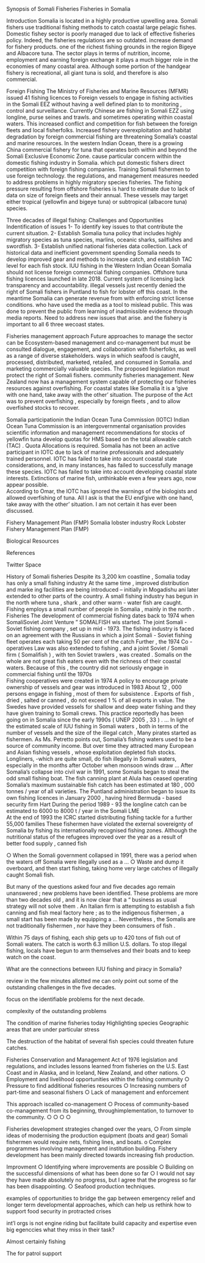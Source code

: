 Synopsis of Somali Fisheries
Fisheries in Somalia

Introduction
Somalia is located in a highly productive upwelling area. Somali fishers use traditional fishing methods to catch coastal large pelagic fishes. Domestic fishey sector is poorly managed due to lack of effective fisheries policy. Indeed, the fisheries regulations are so outdated. increase demand for fishery products. one of the richest fishing grounds in the region Bigeye and Albacore tuna. The sector plays in terms of nutrition, income, employment and earning foreign exchange it plays a much bigger role in the economies of many coastal area. Although some portion of the handgear fishery is recreational, all giant tuna is sold, and therefore is also commercial.

Foreign Fishing
The Ministry of Fisheries and Marine Resources (MFMR) issued 41 fishing licences to Foreign vessels to engage in fishing activities in the Somali EEZ without having a well defined plan to to monitoring , control and surveillance.
Currently Chinese are fishing in Somali EZZ using longline, purse seines and trawls. and sometimes operating within coastal waters. This increased conflict and competition for fish between the foreign fleets and local fisherfolks. Increased fishery overexploitation and habitat degradation by foreign commercial fishing are threatening Somalia's coastal and marine resources. In the western Indian Ocean, there is a growing China commercial fishery for tuna that operates both within and beyond the Somali Exclusive Economic Zone. cause particular concern within the domestic fishing industry in Somalia. which put domestic fishers direct competition with foreign fishing companies. 
Training Somali fishermen to use foreign technology. the regulations, and management measures needed to address problems in highly migratory species fisheries. The fishing pressure resulting from offshore fisheries is hard to estimate due to lack of data on size of foreign fleets and their annual.
These vessels may target either tropical (yellowfin and bigeye tuna) or subtropical (albacore tuna) species.

Three decades of illegal fishing: Challenges and Opportunities
Indentification of issues
1- To identify key issues to that contribute the current situation. 
2- Establish Somalia tuna policy that includes highly migratory species as tuna species, marlins, oceanic sharks, sailfishes and swordfish.
3- Establish unified national fisheries data collection. 
Lack of historical data and inefficient government spending
Somalia needs to develop improved gear and methods to increase catch, and establish TAC level for each fish stock.
IUU fishing in the Western Indian Ocean
Somalia should not license foreign commercial fishing companies. Offshore tuna fishing licences launched in late 2018. Current system of licensing lack transparency and accountability. illegal vessels just recently denied the right of Somali fishers in Puntland to fish for lobster off this coast. In the meantime Somalia can generate revenue from with enforcing strict license conditions. who have used the media as a tool to mislead public. This was done to prevent the public from learning of inadmissible evidence through media reports. Need to address new issues that arise. and the fishery is important to all 6 three wecoast states.

Fisheries management approach
Future approaches to manage the sector can be Ecosystem-based management and co-management but must be consulted dialogue, engagement, and collaboration with fisherfolks, as well as a range of diverse stakeholders.
ways in which seafood is caught, processed, distributed, marketed, retailed, and consumed in Somalia. and marketing commercially valuable species. 
The proposed legislation must protect the right of Somali fishers. community fisheries management. 
New Zealand now has a management system capable of protecting our fisheries resources against overfishing.
For coastal states like Somalia it is a 'give with one hand, take away with the other' situation. 
The purpose of the Act was to prevent overfishing , especially by foreign fleets , and to allow overfished stocks to recover.

Somalia participationin the Indian Ocean Tuna Commission (IOTC)
Indian Ocean Tuna Commission is an intergovernmental organisation provides scientific information and management recommendations for stocks of yellowfin tuna develop quotas for HMS based on the total allowable catch (TAC) .
Quota Allocations is required.
Somalia has not been an active participant in IOTC due to lack of marine professionals and adequately trained personnel. 
IOTC has failed to take into account coastal state considerations, and, in many instances, has failed to successfully manage these species. IOTC has failed to take into account developing coastal state interests.
Extinctions of marine fish, unthinkable even a few years ago, now appear possible.  
According to Omar, the IOTC has ignored the warnings of the biologists and allowed overfishing of tuna.
All I ask is that the EU end'give with one hand, take away with the other' situation.
I am not certain it has ever been discussed. 

Fishery Management Plan (FMP)
Somalia lobster industry 
Rock Lobster Fishery Management Plan (FMP)

Biological Resources

References


############################################################## Twitter Space ############################################################################

History of Somali fisheries
Despite its 3,200 km coastline , Somalia today has only a small fishing industry
At the same time , improved distribution and marke ing facilities are being introduced – initially in Mogadishu ani later extended to other parts of the country. 
A small fishing industry has begun in the north where tuna , shark , and other warm - water fish are caught.
Fishing employs a small number of people in Somalia , mainly in the north .
Fisheries The development of commercial fishing dates back to 1974 when SomaliSoviet Joint Venture " SOMALFISH wis started.
The joint Somali - Soviet fishing company , set up in mid - 1973.
The fishing industry is faced on an agreement with the Russians in which a joint Somali - Soviet fishing fleet operates each taking 50 per cent of the catch 
Further , the 1974 Co - operatives Law was also extended to fishing , and a joint Soviet / Somali firm ( Somalifish ) , with ten Soviet trawlers , was created .
Somalis on the whole are not great fish eaters even with the richness of their coastal waters. 
Because of this , the country did not seriously engage in commercial fishing until the 1970s  
Fishing cooperatives were created in 1974
A policy to encourage private ownership of vessels and gear was introduced in 1983
About 12 , 000 persons engage in fishing , most of them for subsistence .
Exports of fish , dried , salted or canned , do not exceed 1 % of all exports in value.
The Swedes have provided vessels for shallow and deep water fishing and they have given training to Somali crews.
This practice reportedly has been going on in Somalia since the early 1990s ( UNEP 2005 , 33 ) . ... 
In light of the estimated scale of IUU fishing in Somali waters , both in terms of the number of vessels and the size of the illegal catch ,
Many pirates started as fishermen. As Ms. Petretto points out, Somalia's fishing waters used to be a source of community income. 
But over time they attracted many European and Asian fishing vessels , whose exploitation depleted fish stocks. 
Longliners, -which are quite small, do fish illegally in Somali waters, especially in the months after October when monsoon winds draw ... 
After Somalia's collapse into civil war in 1991, some Somalis began to steal the odd small fishing boat.
The fish canning plant at Alula has ceased operating 
Somalia's maximum sustainable fish catch has been estimated at 180 , 000 tonnes / year of all varieties.
The Puntland administration began to issue its own fishing licences in January 2000 , having hired Bermuda - based security firm Hart
During the period 1989 - 93 the longline catch can be estimated to 6000 to 8000 t / year in the Somali LME  
At the end of 1993 the ICRC started distributing fishing tackle for a further 55,000 families 
These fishermen have violated the external sovereignty of Somalia by fishing its internationally recognised fishing zones.
Although the nutritional status of the refugees improved over the year as a result of better food supply , canned fish 

○ When the Somali government collapsed in 1991, there was a period when the waters off Somalia were illegally used as a ... 
○ Waste and dump it overboard, and then start fishing, taking home very large catches of illegally caught Somali fish.

But many of the questions asked four and five decades ago remain unanswered ; new problems have been identified.
These problems are more than two decades old , and it is now clear that a “ business as usual strategy will not solve them .
An Italian firm is attempting to establish a fish canning and fish meal factory here ; as to the indigenous fishermen , a small start has been made by equipping a ... 
Nevertheless , the Somalis are not traditionally fishermen , nor have they been consumers of fish .
 
Within 75 days of fishing, each ship gets up to 420 tons of fish out of Somali waters. The catch is worth 6.3 million U.S. dollars.
To stop illegal fishing, locals have begun to arm themselves and their boats and to keep watch on the coast. 

What are the connections between IUU fishing and piracy in Somalia? 
 
review in the few minutes allotted me can only point out some of the outstanding challenges in the five decades.

focus on the identifiable problems for the next decade.

complexity of the outstanding problems 

The condition of marine fisheries today
Highlighting species
Geographic areas that are under particular stress

The destruction of the habitat of several fish species could threaten future catches.

Fisheries Conservation and Management Act of 1976
legislation and regulations, and includes lessons learned from fisheries on the U.S. East Coast and in Alaska, and in Iceland, New Zealand, and other nations.
○ Employment and livelihood opportunities within the fishing community 
○ Pressure to find additional fisheries resources
○ Increasing numbers of part-time and seasonal fishers
○ Lack of management and enforcement


This approach iscalled co-management
○ Process of community-based co-management from its beginning, throughimplementation, to turnover to the community.
○
○
○
○

Fisheries development strategies changed over the years, 
○ From simple ideas of modernising the production equipment (boats and gear) Somali fishermen would require nets, fishing lines, and boats.
o Complex programmes involving management and institution building. Fishery development has been mainly directed towards increasing fish production. 




Improvment
○ Identifying where improvements are possible
○ Building on the successful dimensions of what has been done so far
○ I would not say they have made absolutely no progress, but I agree that the progress so far has been disappointing.
○ Seafood production techniques.

examples of opportunities to bridge the gap between emergency relief and longer term developmental approaches, which can help us rethink how to support food security in protracted crises


int'l orgs is not engine riding but facilitate 
build capacity and expertise even big egenccies 
what they miss in their task?

Almost certainly fishing 

The for patrol support 
